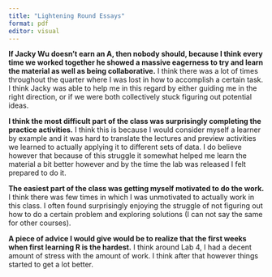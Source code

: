 ```yaml
---
title: "Lightening Round Essays"
format: pdf
editor: visual
---
```


**If Jacky Wu doesn't earn an A, then nobody should, because I think every time we worked together he showed a massive eagerness to try and learn the material as well as being collaborative.** I think there was a lot of times throughout the quarter where I was lost in how to accomplish a certain task. I think Jacky was able to help me in this regard by either guiding me in the right direction, or if we were both collectively stuck figuring out potential ideas.

**I think the most difficult part of the class was surprisingly completing the practice activities.** I think this is because I would consider myself a learner by example and it was hard to translate the lectures and preview activities we learned to actually applying it to different sets of data. I do believe however that because of this struggle it somewhat helped me learn the material a bit better however and by the time the lab was released I felt prepared to do it.

**The easiest part of the class was getting myself motivated to do the work.** I think there was few times in which I was unmotivated to actually work in this class. I often found surprisingly enjoying the struggle of not figuring out how to do a certain problem and exploring solutions (I can not say the same for other courses).

**A piece of advice I would give would be to realize that the first weeks when first learning R is the hardest.** I think around Lab 4, I had a decent amount of stress with the amount of work. I think after that however things started to get a lot better.

